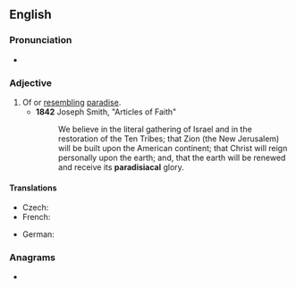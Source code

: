 ==English==

===Pronunciation===
* {{IPA|/pæɹədɪˈsaɪəkəl/|lang=en}}

===Adjective===
{{en-adj}}

# Of or [[resembling]] [[paradise]].
#* '''1842''' Joseph Smith, "Articles of Faith"
#*: We believe in the literal gathering of Israel and in the restoration of the Ten Tribes; that Zion (the New Jerusalem) will be built upon the American continent; that Christ will reign personally upon the earth; and, that the earth will be renewed and receive its '''paradisiacal''' glory.

====Translations====
{{trans-top|resembling paradise}}
* Czech: {{t+|cs|rajský|m}}
* French: {{t+|fr|paradisiaque}}
{{trans-mid}}
* German: {{t+|de|paradiesisch}}
{{trans-bottom}}

===Anagrams===
* {{anagrams|en|paradisaical}}